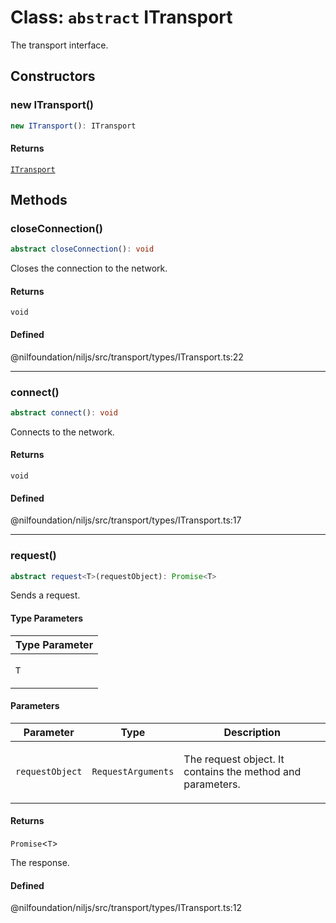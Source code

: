 # Class: `abstract` ITransport

The transport interface.

## Constructors

### new ITransport()

```ts
new ITransport(): ITransport
```

#### Returns

[`ITransport`](ITransport.mdx)

## Methods

### closeConnection()

```ts
abstract closeConnection(): void
```

Closes the connection to the network.

#### Returns

`void`

#### Defined  
@nilfoundation/niljs/src/transport/types/ITransport.ts:22

***

### connect()

```ts
abstract connect(): void
```

Connects to the network.

#### Returns

`void`

#### Defined  
@nilfoundation/niljs/src/transport/types/ITransport.ts:17

***

### request()

```ts
abstract request<T>(requestObject): Promise<T>
```

Sends a request.

#### Type Parameters

<table>
<thead>
<tr>
<th>Type Parameter</th>
</tr>
</thead>
<tbody>
<tr>
<td>

`T`

</td>
</tr>
</tbody>
</table>

#### Parameters

<table>
<thead>
<tr>
<th>Parameter</th>
<th>Type</th>
<th>Description</th>
</tr>
</thead>
<tbody>
<tr>
<td>

`requestObject`

</td>
<td>

`RequestArguments`

</td>
<td>

The request object. It contains the method and parameters.

</td>
</tr>
</tbody>
</table>

#### Returns

`Promise`\<`T`\>

The response.

#### Defined  
@nilfoundation/niljs/src/transport/types/ITransport.ts:12

